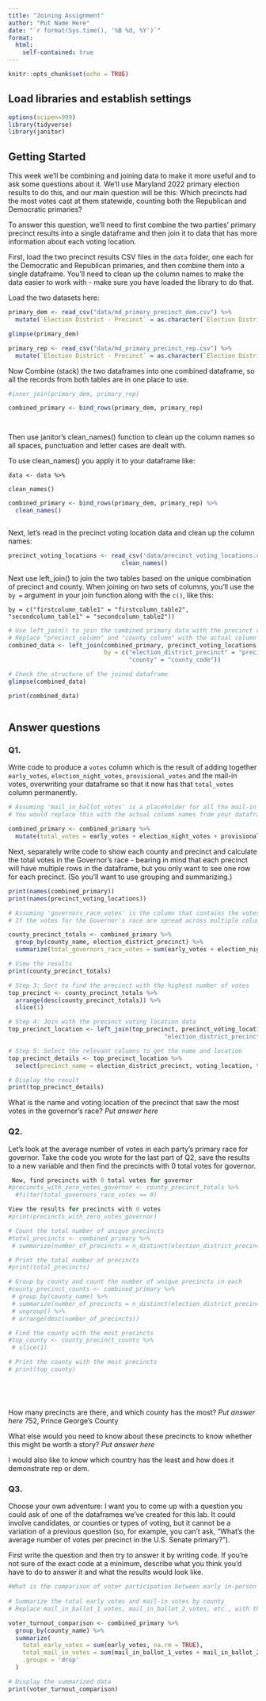 ```yaml
---
title: "Joining Assignment"
author: "Put Name Here"
date: "`r format(Sys.time(), '%B %d, %Y')`"
format:
  html:
    self-contained: true
---
```


```r
knitr::opts_chunk$set(echo = TRUE)
```

## Load libraries and establish settings

```r
options(scipen=999)
library(tidyverse)
library(janitor)
```

## Getting Started

This week we'll be combining and joining data to make it more useful and to ask some questions about it. We'll use Maryland 2022 primary election results to do this, and our main question will be this: Which precincts had the most votes cast at them statewide, counting both the Republican and Democratic primaries?

To answer this question, we'll need to first combine the two parties' primary precinct results into a single dataframe and then join it to data that has more information about each voting location.

First, load the two precinct results CSV files in the `data` folder, one each for the Democratic and Republican primaries, and then combine them into a single dataframe. You'll need to clean up the column names to make the data easier to work with - make sure you have loaded the library to do that.

Load the two datasets here:

```r
primary_dem <- read_csv("data/md_primary_precinct_dem.csv") %>% 
  mutate(`Election District - Precinct` = as.character(`Election District - Precinct`))

glimpse(primary_dem)

primary_rep <- read_csv("data/md_primary_precinct_rep.csv") %>% 
  mutate(`Election District - Precinct` = as.character(`Election District - Precinct`))
```

Now Combine (stack) the two dataframes into one combined dataframe, so all the records from both tables are in one place to use.

```r

#inner_join(primary_dem, primary_rep)

combined_primary <- bind_rows(primary_dem, primary_rep)




```

Then use janitor's clean_names() function to clean up the column names so all spaces, punctuation and letter cases are dealt with.

To use clean_names() you apply it to your dataframe like:

`data <- data %>%`

`clean_names()`

```r


combined_primary <- bind_rows(primary_dem, primary_rep) %>%
  clean_names()



```

Next, let's read in the precinct voting location data and clean up the column names:

```r
precinct_voting_locations <- read_csv('data/precinct_voting_locations.csv') %>%
                                clean_names()

```

Next use left_join() to join the two tables based on the unique combination of precinct and county. When joining on two sets of columns, you'll use the `by =` argument in your join function along with the `c()`, like this:

`by = c("firstcolumn_table1" = "firstcolumn_table2", "secondcolumn_table1" = "secondcolumn_table2"))`

```r


# Use left_join() to join the combined primary data with the precinct voting location data
# Replace "precinct_column" and "county_column" with the actual column names after clean_names()
combined_data <- left_join(combined_primary, precinct_voting_locations, 
                           by = c("election_district_precinct" = "precinct_code", 
                                  "county" = "county_code"))

# Check the structure of the joined dataframe
glimpse(combined_data)

print(combined_data)



```

## Answer questions

### Q1.

Write code to produce a `votes` column which is the result of adding together `early_votes`, `election_night_votes`, `provisional_votes` and the mail-in votes, overwriting your dataframe so that it now has that `total_votes` column permanently.

```r

# Assuming 'mail_in_ballot_votes' is a placeholder for all the mail-in ballot columns you have.
# You would replace this with the actual column names from your dataframe.

combined_primary <- combined_primary %>%
  mutate(total_votes = early_votes + election_night_votes + provisional_votes + mail_in_ballot_1_votes + mail_in_ballot_2_votes)

```

Next, separately write code to show each county and precinct and calculate the total votes in the Governor's race - bearing in mind that each precinct will have multiple rows in the dataframe, but you only want to see one row for each precinct. (So you'll want to use grouping and summarizing.)

```r

print(names(combined_primary))
print(names(precinct_voting_locations))

# Assuming 'governors_race_votes' is the column that contains the votes for the Governor's race.
# If the votes for the Governor's race are spread across multiple columns or need to be filtered, adjust the code accordingly.

county_precinct_totals <- combined_primary %>%
  group_by(county_name, election_district_precinct) %>%
  summarize(total_governors_race_votes = sum(early_votes + election_night_votes + mail_in_ballot_1_votes + mail_in_ballot_2_votes, na.rm = TRUE), .groups = 'drop')

# View the results
print(county_precinct_totals)

# Step 3: Sort to find the precinct with the highest number of votes
top_precinct <- county_precinct_totals %>%
  arrange(desc(county_precinct_totals)) %>%
  slice(1)

# Step 4: Join with the precinct voting location data
top_precinct_location <- left_join(top_precinct, precinct_voting_locations, by = c( "county" = "county_code", 
                                            "election_district_precinct" = "precinct_code"))

# Step 5: Select the relevant columns to get the name and location
top_precinct_details <- top_precinct_location %>%
  select(precinct_name = election_district_precinct, voting_location, total_votes)

# Display the result
print(top_precinct_details)


```

What is the name and voting location of the precinct that saw the most votes in the governor's race? *Put answer here*

### Q2.

Let's look at the average number of votes in each party's primary race for governor. Take the code you wrote for the last part of Q2, save the results to a new variable and then find the precincts with 0 total votes for governor.

```r

 Now, find precincts with 0 total votes for governor
#precincts_with_zero_votes_governor <- county_precinct_totals %>%
  #filter(total_governors_race_votes == 0)

View the results for precincts with 0 votes
#print(precincts_with_zero_votes_governor)

# Count the total number of unique precincts
#total_precincts <- combined_primary %>%
 # summarize(number_of_precincts = n_distinct(election_district_precinct))

# Print the total number of precincts
#print(total_precincts)

# Group by county and count the number of unique precincts in each
#county_precinct_counts <- combined_primary %>%
 # group_by(county_name) %>%
 # summarize(number_of_precincts = n_distinct(election_district_precinct)) %>%
 # ungroup() %>%
 # arrange(desc(number_of_precincts))

# Find the county with the most precincts
#top_county <- county_precinct_counts %>%
 # slice(1)

# Print the county with the most precincts
# print(top_county)






```

How many precincts are there, and which county has the most? *Put answer here*
752, Prince George's County


What else would you need to know about these precincts to know whether this might be worth a story? *Put answer here*

I would also like to know which country has the least and how does it demonstrate rep or dem.

### Q3.

Choose your own adventure: I want you to come up with a question you could ask of one of the dataframes we've created for this lab. It could involve candidates, or counties or types of voting, but it cannot be a variation of a previous question (so, for example, you can't ask, "What's the average number of votes per precinct in the U.S. Senate primary?").

First write the question and then try to answer it by writing code. If you're not sure of the exact code at a minimum, describe what you think you'd have to do to answer it and what the results would look like.

```r

#What is the comparison of voter participation between early in-person voting and mail-in voting for the gubernatorial primary election across various counties?
  
# Summarize the total early votes and mail-in votes by county
# Replace mail_in_ballot_1_votes, mail_in_ballot_2_votes, etc., with the actual mail-in vote columns

voter_turnout_comparison <- combined_primary %>%
  group_by(county_name) %>%
  summarize(
    total_early_votes = sum(early_votes, na.rm = TRUE),
    total_mail_in_votes = sum(mail_in_ballot_1_votes + mail_in_ballot_2_votes, na.rm = TRUE),
    .groups = 'drop'
  )

# Display the summarized data
print(voter_turnout_comparison)



```

